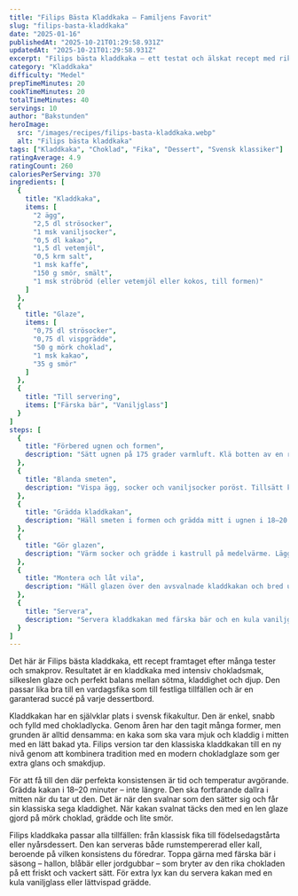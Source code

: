 ```yaml
---
title: "Filips Bästa Kladdkaka – Familjens Favorit"
slug: "filips-basta-kladdkaka"
date: "2025-01-16"
publishedAt: "2025-10-21T01:29:58.931Z"
updatedAt: "2025-10-21T01:29:58.931Z"
excerpt: "Filips bästa kladdkaka – ett testat och älskat recept med rik chokladsmak, len glaze och perfekt kladdig konsistens. Den ultimata svenska chokladdesserten!"
category: "Kladdkaka"
difficulty: "Medel"
prepTimeMinutes: 20
cookTimeMinutes: 20
totalTimeMinutes: 40
servings: 10
author: "Bakstunden"
heroImage:
  src: "/images/recipes/filips-basta-kladdkaka.webp"
  alt: "Filips bästa kladdkaka"
tags: ["Kladdkaka", "Choklad", "Fika", "Dessert", "Svensk klassiker"]
ratingAverage: 4.9
ratingCount: 260
caloriesPerServing: 370
ingredients: [
  {
    title: "Kladdkaka",
    items: [
      "2 ägg",
      "2,5 dl strösocker",
      "1 msk vaniljsocker",
      "0,5 dl kakao",
      "1,5 dl vetemjöl",
      "0,5 krm salt",
      "1 msk kaffe",
      "150 g smör, smält",
      "1 msk ströbröd (eller vetemjöl eller kokos, till formen)"
    ]
  },
  {
    title: "Glaze",
    items: [
      "0,75 dl strösocker",
      "0,75 dl vispgrädde",
      "50 g mörk choklad",
      "1 msk kakao",
      "35 g smör"
    ]
  },
  {
    title: "Till servering",
    items: ["Färska bär", "Vaniljglass"]
  }
]
steps: [
  {
    title: "Förbered ugnen och formen",
    description: "Sätt ugnen på 175 grader varmluft. Klä botten av en rund form (22 cm) med bakplåtspapper och smörj samt bröa formen lätt."
  },
  {
    title: "Blanda smeten",
    description: "Vispa ägg, socker och vaniljsocker poröst. Tillsätt kakao, mjöl, salt och kaffe. Vispa till en jämn smet. Häll i det smälta smöret och rör om."
  },
  {
    title: "Grädda kladdkakan",
    description: "Häll smeten i formen och grädda mitt i ugnen i 18–20 minuter. Kakan ska fortfarande vara kladdig i mitten. Låt svalna något."
  },
  {
    title: "Gör glazen",
    description: "Värm socker och grädde i kastrull på medelvärme. Lägg i chokladen och rör tills den smält. Tillsätt kakao och rör slätt. Klicka i smöret och rör tills allt blandats ordentligt."
  },
  {
    title: "Montera och låt vila",
    description: "Häll glazen över den avsvalnade kladdkakan och bred ut den jämnt. Låt stå i kylskåp minst 1 timme innan servering."
  },
  {
    title: "Servera",
    description: "Servera kladdkakan med färska bär och en kula vaniljglass för en komplett dessert."
  }
]
---
```


Det här är Filips bästa kladdkaka, ett recept framtaget efter många tester och smakprov. Resultatet är en kladdkaka med intensiv chokladsmak, silkeslen glaze och perfekt balans mellan sötma, kladdighet och djup. Den passar lika bra till en vardagsfika som till festliga tillfällen och är en garanterad succé på varje dessertbord.

Kladdkakan har en självklar plats i svensk fikakultur. Den är enkel, snabb och fylld med chokladlycka. Genom åren har den tagit många former, men grunden är alltid densamma: en kaka som ska vara mjuk och kladdig i mitten med en lätt bakad yta. Filips version tar den klassiska kladdkakan till en ny nivå genom att kombinera tradition med en modern chokladglaze som ger extra glans och smakdjup.

För att få till den där perfekta konsistensen är tid och temperatur avgörande. Grädda kakan i 18–20 minuter – inte längre. Den ska fortfarande dallra i mitten när du tar ut den. Det är när den svalnar som den sätter sig och får sin klassiska sega kladdighet. När kakan svalnat täcks den med en len glaze gjord på mörk choklad, grädde och lite smör.

Filips kladdkaka passar alla tillfällen: från klassisk fika till födelsedagstårta eller nyårsdessert. Den kan serveras både rumstempererad eller kall, beroende på vilken konsistens du föredrar. Toppa gärna med färska bär i säsong – hallon, blåbär eller jordgubbar – som bryter av den rika chokladen på ett friskt och vackert sätt. För extra lyx kan du servera kakan med en kula vaniljglass eller lättvispad grädde.
